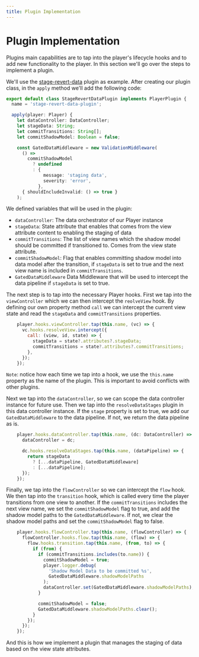 ```yaml
---
title: Plugin Implementation
---
```


# Plugin Implementation

Plugins main capabilities are to tap into the player's lifecycle hooks and to add new functionality to the player. In this section we'll go over the steps to implement a plugin.

We'll use the [stage-revert-data](./plugins/stage-revert-data) plugin as example. After creating our plugin class, in the `apply` method we'll add the following code:

```typescript
export default class StageRevertDataPlugin implements PlayerPlugin {
  name = 'stage-revert-data-plugin';

  apply(player: Player) {
    let dataController: DataController;
    let stageData: String;
    let commitTransitions: String[];
    let commitShadowModel: Boolean = false;

    const GatedDataMiddleware = new ValidationMiddleware(
      () =>
        commitShadowModel
          ? undefined
          : {
              message: 'staging data',
              severity: 'error',
            },
      { shouldIncludeInvalid: () => true }
    );
```
We defined variables that will be used in the plugin:
- `dataController`: The data orchestrator of our Player instance
- `stageData`: State attribute that enables that comes from the view attribute content to enabling the staging of data
- `commitTransitions`: The list of view names which the shadow model should be committed if transitioned to. Comes from the view state attribute.
- `commitShadowModel`: Flag that enables committing shadow model into data model after the transition, if `stageData` is set to true and the next view name is included in `commitTransitions`.
- `GatedDataMiddleware` Data Middleware that will be used to intercept the data pipeline if `stageData` is set to true.

The next step is to tap into the necessary Player hooks. First we tap into the `viewController` which we can then intercept the `reolveView` hook. By defining our own property method `call` we can intercept the current view state and read the `stageData` and `commitTransitions` properties.

```javascript
    player.hooks.viewController.tap(this.name, (vc) => {
      vc.hooks.resolveView.intercept({
        call: (view, id, state) => {
          stageData = state?.attributes?.stageData;
          commitTransitions = state?.attributes?.commitTransitions;
        },
      });
    });
```
`Note`: notice how each time we tap into a hook, we use the `this.name` property as the name of the plugin. This is important to avoid conflicts with other plugins.

Next we tap into the `dataController`, so we can scope the data controller instance for future use. Then we tap into the `resolveDataStages` plugin in this data controller instance. If the `stage` property is set to true, we add our `GatedDataMiddleware` to the data pipeline. If not, we return the data pipeline as is.

```javascript
    player.hooks.dataController.tap(this.name, (dc: DataController) => {
      dataController = dc;

      dc.hooks.resolveDataStages.tap(this.name, (dataPipeline) => {
        return stageData
          ? [...dataPipeline, GatedDataMiddleware]
          : [...dataPipeline];
      });
    });
```
Finally, we tap into the `flowController` so we can intercept the `flow` hook. We then tap into the `transition` hook, which is called every time the player transitions from one view to another. If the `commitTransitions` includes the next view name, we set the `commitShadowModel` flag to true, and add the shadow model paths to the `GatedDataMiddleware`. If not, we clear the shadow model paths and set the `commitShadowModel` flag to false.

```javascript
    player.hooks.flowController.tap(this.name, (flowController) => {
      flowController.hooks.flow.tap(this.name, (flow) => {
        flow.hooks.transition.tap(this.name, (from, to) => {
          if (from) {
            if (commitTransitions.includes(to.name)) {
              commitShadowModel = true;
              player.logger.debug(
                'Shadow Model Data to be committed %s',
                GatedDataMiddleware.shadowModelPaths
              );
              dataController.set(GatedDataMiddleware.shadowModelPaths);
            }

            commitShadowModel = false;
            GatedDataMiddleware.shadowModelPaths.clear();
          }
        });
      });
    });
```

And this is how we implement a plugin that manages the staging of data based on the view state attributes.